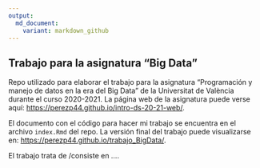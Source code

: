 ```yaml
---
output: 
  md_document:
    variant: markdown_github
---
```


## Trabajo para la asignatura "Big Data"

Repo utilizado para elaborar el trabajo para la asignatura "Programación y manejo de datos en la era del Big Data" de la Universitat de València durante el curso 2020-2021. La página web de la asignatura puede verse aquí: <https://perezp44.github.io/intro-ds-20-21-web/>.

El documento con el código para hacer mi trabajo se encuentra en el archivo `index.Rmd` del repo. La versión final del trabajo puede visualizarse en: <https://perezp44.github.io/trabajo_BigData/>.









El trabajo trata de /consiste en ....

